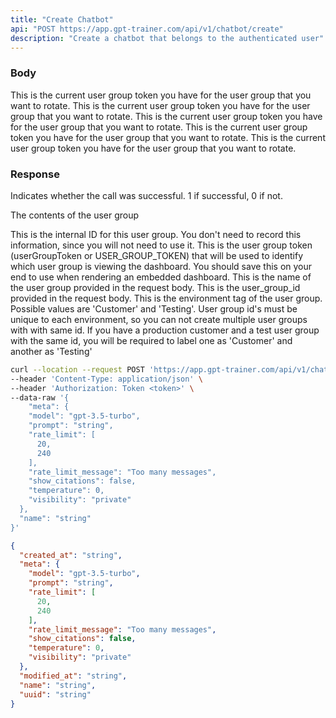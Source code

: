 ```yaml
---
title: "Create Chatbot"
api: "POST https://app.gpt-trainer.com/api/v1/chatbot/create"
description: "Create a chatbot that belongs to the authenticated user"
---
```


### Body

<ParamField body="current_token" type="string">
  This is the current user group token you have for the user group that you want
  to rotate.
</ParamField>
<ParamField body="current_token" type="string">
  This is the current user group token you have for the user group that you want
  to rotate.
</ParamField>
<ParamField body="current_token" type="string">
  This is the current user group token you have for the user group that you want
  to rotate.
</ParamField>
<ParamField body="current_token" type="string">
  This is the current user group token you have for the user group that you want
  to rotate.
</ParamField>
<ParamField body="current_token" type="string">
  This is the current user group token you have for the user group that you want
  to rotate.
</ParamField>

### Response

<ResponseField name="success" type="number">
  Indicates whether the call was successful. 1 if successful, 0 if not.
</ResponseField>

<ResponseField name="user_group" type="object">

The contents of the user group

<Expandable title="Toggle object">

<ResponseField name="team_id" type="number">
  This is the internal ID for this user group. You don't need to record this
  information, since you will not need to use it.
</ResponseField>

<ResponseField name="token" type="string">
  This is the user group token (userGroupToken or USER_GROUP_TOKEN) that will be
  used to identify which user group is viewing the dashboard. You should save
  this on your end to use when rendering an embedded dashboard.
</ResponseField>

<ResponseField name="name" type="string">
  This is the name of the user group provided in the request body.
</ResponseField>

<ResponseField name="provided_id" type="string">
  This is the user_group_id provided in the request body.
</ResponseField>

<ResponseField name="api_environment_tag" type="JSON or null">
  This is the environment tag of the user group. Possible values are 'Customer'
  and 'Testing'. User group id's must be unique to each environment, so you can
  not create multiple user groups with with same id. If you have a production
  customer and a test user group with the same id, you will be required to label
  one as 'Customer' and another as 'Testing'
</ResponseField>

</Expandable>

</ResponseField>

<RequestExample>

```bash Example Request
curl --location --request POST 'https://app.gpt-trainer.com/api/v1/chatbot/create' \
--header 'Content-Type: application/json' \
--header 'Authorization: Token <token>' \
--data-raw '{
    "meta": {
    "model": "gpt-3.5-turbo",
    "prompt": "string",
    "rate_limit": [
      20,
      240
    ],
    "rate_limit_message": "Too many messages",
    "show_citations": false,
    "temperature": 0,
    "visibility": "private"
  },
  "name": "string"
}'
```

</RequestExample>

<ResponseExample>

```json Response
{
  "created_at": "string",
  "meta": {
    "model": "gpt-3.5-turbo",
    "prompt": "string",
    "rate_limit": [
      20,
      240
    ],
    "rate_limit_message": "Too many messages",
    "show_citations": false,
    "temperature": 0,
    "visibility": "private"
  },
  "modified_at": "string",
  "name": "string",
  "uuid": "string"
}

```

</ResponseExample>
